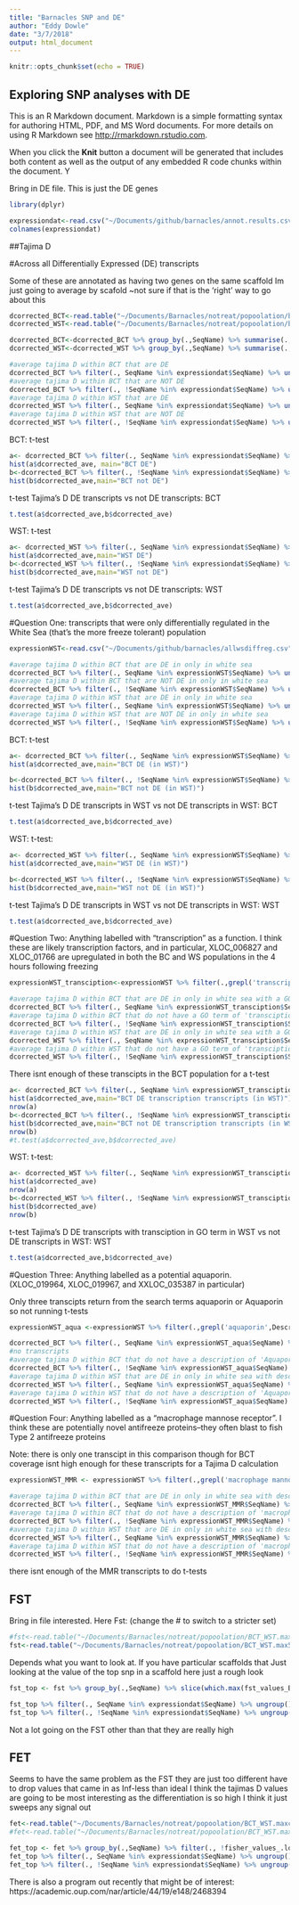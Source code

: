 ```yaml
---
title: "Barnacles SNP and DE"
author: "Eddy Dowle"
date: "3/7/2018"
output: html_document
---
```


```r
knitr::opts_chunk$set(echo = TRUE)
```

## Exploring SNP analyses with DE 

This is an R Markdown document. Markdown is a simple formatting syntax for authoring HTML, PDF, and MS Word documents. For more details on using R Markdown see <http://rmarkdown.rstudio.com>.

When you click the **Knit** button a document will be generated that includes both content as well as the output of any embedded R code chunks within the document. Y

Bring in DE file. This is just the DE genes

```r
library(dplyr)
```

```r
expressiondat<-read.csv("~/Documents/github/barnacles/annot.results.csv",header=T)
colnames(expressiondat)
```

##Tajima D

#Across all Differentially Expressed (DE) transcripts

Some of these are annotated as having two genes on the same scaffold Im just going to average by scafold ~not sure if that is the 'right' way to go about this

```r

dcorrected_BCT<-read.table("~/Documents/Barnacles/notreat/popoolation/barnacles.BCT.notreat.sort.gtf.min4max50000.downsample.dcorrected.clean",header=T)
dcorrected_WST<-read.table("~/Documents/Barnacles/notreat/popoolation/barnacles.WST.notreat.sort.gtf.min4max50000.downsample.dcorrected.clean",header=T)

dcorrected_BCT<-dcorrected_BCT %>% group_by(.,SeqName) %>% summarise(.,dcorrected_ave = mean(dcorrected, na.rm = T),snp_count=sum(number_snps))
dcorrected_WST<-dcorrected_WST %>% group_by(.,SeqName) %>% summarise(.,dcorrected_ave = mean(dcorrected, na.rm = T),snp_count=sum(number_snps))

#average tajima D within BCT that are DE 
dcorrected_BCT %>% filter(., SeqName %in% expressiondat$SeqName) %>% ungroup() %>% select(.,dcorrected_ave) %>% colMeans()
#average tajima D within BCT that are NOT DE 
dcorrected_BCT %>% filter(., !SeqName %in% expressiondat$SeqName) %>% ungroup() %>% select(.,dcorrected_ave) %>% colMeans()
#average tajima D within WST that are DE
dcorrected_WST %>% filter(., SeqName %in% expressiondat$SeqName) %>% ungroup() %>% select(.,dcorrected_ave) %>% colMeans()
#average tajima D within WST that are NOT DE
dcorrected_WST %>% filter(., !SeqName %in% expressiondat$SeqName) %>% ungroup() %>% select(.,dcorrected_ave) %>% colMeans()
```

BCT: t-test

```r
a<- dcorrected_BCT %>% filter(., SeqName %in% expressiondat$SeqName) %>% ungroup() %>% select(.,dcorrected_ave)
hist(a$dcorrected_ave, main="BCT DE")
b<-dcorrected_BCT %>% filter(., !SeqName %in% expressiondat$SeqName) %>% ungroup() %>% select(.,dcorrected_ave) 
hist(b$dcorrected_ave,main="BCT not DE")
```

t-test Tajima's D DE transcripts vs not DE transcripts: BCT
```r
t.test(a$dcorrected_ave,b$dcorrected_ave)
```

WST: t-test

```r
a<- dcorrected_WST %>% filter(., SeqName %in% expressiondat$SeqName) %>% ungroup() %>% select(.,dcorrected_ave)
hist(a$dcorrected_ave,main="WST DE")
b<-dcorrected_WST %>% filter(., !SeqName %in% expressiondat$SeqName) %>% ungroup() %>% select(.,dcorrected_ave) 
hist(b$dcorrected_ave,main="WST not DE")
```

t-test Tajima's D DE transcripts vs not DE transcripts: WST
```r
t.test(a$dcorrected_ave,b$dcorrected_ave)
```

#Question One: transcripts that were only differentially regulated in the White Sea (that's the more freeze tolerant) population

```r
expressionWST<-read.csv("~/Documents/github/barnacles/allwsdiffreg.csv",header=T)

#average tajima D within BCT that are DE in only in white sea
dcorrected_BCT %>% filter(., SeqName %in% expressionWST$SeqName) %>% ungroup() %>% select(.,dcorrected_ave) %>% colMeans()
#average tajima D within BCT that are NOT DE in only in white sea
dcorrected_BCT %>% filter(., !SeqName %in% expressionWST$SeqName) %>% ungroup() %>% select(.,dcorrected_ave) %>% colMeans()
#average tajima D within WST that are DE in only in white sea
dcorrected_WST %>% filter(., SeqName %in% expressionWST$SeqName) %>% ungroup() %>% select(.,dcorrected_ave) %>% colMeans()
#average tajima D within WST that are NOT DE in only in white sea
dcorrected_WST %>% filter(., !SeqName %in% expressionWST$SeqName) %>% ungroup() %>% select(.,dcorrected_ave) %>% colMeans()
```

BCT: t-test

```r
a<- dcorrected_BCT %>% filter(., SeqName %in% expressionWST$SeqName) %>% ungroup() %>% select(.,dcorrected_ave)
hist(a$dcorrected_ave,main="BCT DE (in WST)")

b<-dcorrected_BCT %>% filter(., !SeqName %in% expressionWST$SeqName) %>% ungroup() %>% select(.,dcorrected_ave) 
hist(b$dcorrected_ave,main="BCT not DE (in WST)")
```

t-test Tajima's D DE transcripts in WST vs not DE transcripts in WST: BCT
```r
t.test(a$dcorrected_ave,b$dcorrected_ave)
```

WST: t-test: 

```r
a<- dcorrected_WST %>% filter(., SeqName %in% expressionWST$SeqName) %>% ungroup() %>% select(.,dcorrected_ave)
hist(a$dcorrected_ave,main="WST DE (in WST)")

b<-dcorrected_WST %>% filter(., !SeqName %in% expressionWST$SeqName) %>% ungroup() %>% select(.,dcorrected_ave) 
hist(b$dcorrected_ave,main="WST not DE (in WST)")
```
t-test Tajima's D DE transcripts in WST vs not DE transcripts in WST: WST
```r
t.test(a$dcorrected_ave,b$dcorrected_ave)
```

#Question Two: Anything labelled with "transcription" as a function.  I think these are likely transcription factors, and in particular, XLOC_006827 and XLOC_01766 are upregulated in both the BC and WS populations in the 4 hours following freezing

```r
expressionWST_transciption<-expressionWST %>% filter(.,grepl('transcription',InterPro.GO.Names) | grepl('transcription',GO.Names)) 

#average tajima D within BCT that are DE in only in white sea with a GO term of 'transciption'
dcorrected_BCT %>% filter(., SeqName %in% expressionWST_transciption$SeqName) %>% ungroup() %>% select(.,dcorrected_ave) %>% colMeans()
#average tajima D within BCT that do not have a GO term of 'transciption'
dcorrected_BCT %>% filter(., !SeqName %in% expressionWST_transciption$SeqName) %>% ungroup() %>% select(.,dcorrected_ave) %>% colMeans()
#average tajima D within WST that are DE in only in white sea with a GO term of 'transciption'
dcorrected_WST %>% filter(., SeqName %in% expressionWST_transciption$SeqName) %>% ungroup() %>% select(.,dcorrected_ave) %>% colMeans()
#average tajima D within WST that do not have a GO term of 'transciption'
dcorrected_WST %>% filter(., !SeqName %in% expressionWST_transciption$SeqName) %>% ungroup() %>% select(.,dcorrected_ave) %>% colMeans()
```

There isnt enough of these transcipts in the BCT population for a t-test
```r
a<- dcorrected_BCT %>% filter(., SeqName %in% expressionWST_transciption$SeqName) %>% ungroup() %>% select(.,dcorrected_ave)
hist(a$dcorrected_ave,main="BCT DE transcription transcripts (in WST)")
nrow(a)
b<-dcorrected_BCT %>% filter(., !SeqName %in% expressionWST_transciption$SeqName) %>% ungroup() %>% select(.,dcorrected_ave) 
hist(b$dcorrected_ave,main="BCT not DE transcription transcripts (in WST)")
nrow(b)
#t.test(a$dcorrected_ave,b$dcorrected_ave)
```

WST: t-test: 

```r
a<- dcorrected_WST %>% filter(., SeqName %in% expressionWST_transciption$SeqName) %>% ungroup() %>% select(.,dcorrected_ave)
hist(a$dcorrected_ave)
nrow(a)
b<-dcorrected_WST %>% filter(., !SeqName %in% expressionWST_transciption$SeqName) %>% ungroup() %>% select(.,dcorrected_ave) 
hist(b$dcorrected_ave)
nrow(b)
```
t-test Tajima's D DE transcripts with transciption in GO term in WST vs not DE transcripts in WST: WST
```r
t.test(a$dcorrected_ave,b$dcorrected_ave)
```

#Question Three: Anything labelled as a potential aquaporin. (XLOC_019964, XLOC_019967, and XXLOC_035387 in particular)

Only three transcipts return from the search terms aquaporin or Aquaporin so not running t-tests
```r
expressionWST_aqua <-expressionWST %>% filter(.,grepl('aquaporin',Description)|grepl('Aquaporin',Description)) 

dcorrected_BCT %>% filter(., SeqName %in% expressionWST_aqua$SeqName) %>% ungroup() %>% select(.,dcorrected_ave) %>% colMeans()
#no transcripts
#average tajima D within BCT that do not have a description of 'Aquaporin'
dcorrected_BCT %>% filter(., !SeqName %in% expressionWST_aqua$SeqName) %>% ungroup() %>% select(.,dcorrected_ave) %>% colMeans()
#average tajima D within WST that are DE in only in white sea with description of 'Aquaporin'
dcorrected_WST %>% filter(., SeqName %in% expressionWST_aqua$SeqName) %>% ungroup() %>% select(.,dcorrected_ave) %>% colMeans()
#average tajima D within WST that do not have a description of 'Aquaporin'
dcorrected_WST %>% filter(., !SeqName %in% expressionWST_aqua$SeqName) %>% ungroup() %>% select(.,dcorrected_ave) %>% colMeans()
```


#Question Four: Anything labelled as a "macrophage mannose receptor".  I think these are potentially novel antifreeze proteins--they often blast to fish Type 2 antifreeze proteins

Note: there is only one transcipt in this comparison though for BCT coverage isnt high enough for these transcripts for a Tajima D calculation
```r
expressionWST_MMR <- expressionWST %>% filter(.,grepl('macrophage mannose receptor',Description)) 

#average tajima D within BCT that are DE in only in white sea with description of 'macrophage mannose receptor'
dcorrected_BCT %>% filter(., SeqName %in% expressionWST_MMR$SeqName) %>% ungroup() %>% select(.,dcorrected_ave) %>% colMeans()
#average tajima D within BCT that do not have a description of 'macrophage mannose receptor'
dcorrected_BCT %>% filter(., !SeqName %in% expressionWST_MMR$SeqName) %>% ungroup() %>% select(.,dcorrected_ave) %>% colMeans()
#average tajima D within WST that are DE in only in white sea with description of 'macrophage mannose receptor'
dcorrected_WST %>% filter(., SeqName %in% expressionWST_MMR$SeqName) %>% ungroup() %>% select(.,dcorrected_ave) %>% colMeans()
#average tajima D within WST that do not have a description of 'macrophage mannose receptor'
dcorrected_WST %>% filter(., !SeqName %in% expressionWST_MMR$SeqName) %>% ungroup() %>% select(.,dcorrected_ave) %>% colMeans()
```
there isnt enough of the MMR transcripts to do t-tests

## FST 
Bring in file interested. Here Fst:
(change the # to switch to a stricter set)

```r
#fst<-read.table("~/Documents/Barnacles/notreat/popoolation/BCT_WST.max50000min10.fst",header=T)
fst<-read.table("~/Documents/Barnacles/notreat/popoolation/BCT_WST.max50000min50.fst",header=T)
```

Depends what you want to look at. If you have particular scaffolds that 
Just looking at the value of the top snp in a scaffold here just a rough look

```r
fst_top <- fst %>% group_by(.,SeqName) %>% slice(which.max(fst_values_BCT.WST))

fst_top %>% filter(., SeqName %in% expressiondat$SeqName) %>% ungroup() %>% select(.,fst_values_BCT.WST) %>% colMeans()
fst_top %>% filter(., !SeqName %in% expressiondat$SeqName) %>% ungroup() %>% select(.,fst_values_BCT.WST) %>% colMeans()
```

Not a lot going on the FST other than that they are really high


## FET

Seems to have the same problem as the FST they are just too different
have to drop values that came in as Inf-less than ideal
I think the tajimas D values are going to be most interesting as the differentiation is so high I think it just sweeps any signal out


```r
fet<-read.table("~/Documents/Barnacles/notreat/popoolation/BCT_WST.maxcov50000min10.fet",header=T)
#fet<-read.table("~/Documents/Barnacles/notreat/popoolation/BCT_WST.maxcov50000min50.fet",header=T)

fet_top <- fet %>% group_by(.,SeqName) %>% filter(., !fisher_values_.log10.p.value._BCT.WST==Inf) %>%  slice(which.max(fisher_values_.log10.p.value._BCT.WST))
fet_top %>% filter(., SeqName %in% expressiondat$SeqName) %>% ungroup() %>% select(.,fisher_values_.log10.p.value._BCT.WST) %>% colMeans()
fet_top %>% filter(., !SeqName %in% expressiondat$SeqName) %>% ungroup() %>% select(.,fisher_values_.log10.p.value._BCT.WST) %>% colMeans()
```

There is also a program out recently that might be of interest:
https://academic.oup.com/nar/article/44/19/e148/2468394